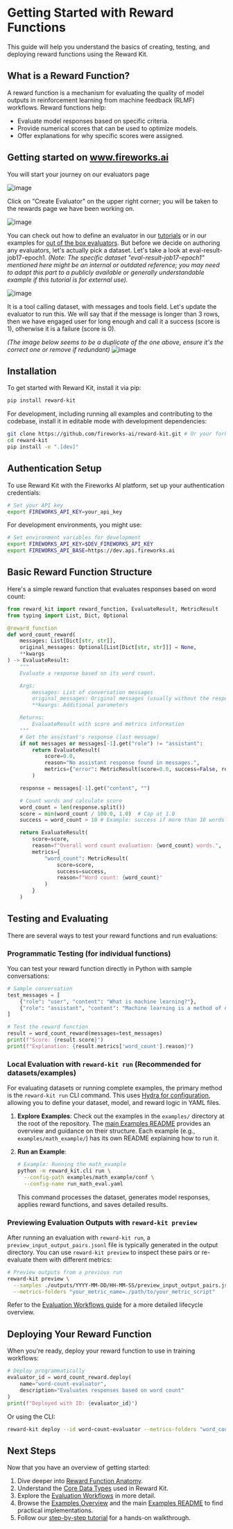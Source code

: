 # Getting Started with Reward Functions

This guide will help you understand the basics of creating, testing, and deploying reward functions using the Reward Kit.

## What is a Reward Function?

A reward function is a mechanism for evaluating the quality of model outputs in reinforcement learning from machine feedback (RLMF) workflows. Reward functions help:

-   Evaluate model responses based on specific criteria.
-   Provide numerical scores that can be used to optimize models.
-   Offer explanations for why specific scores were assigned.

## Getting started on www.fireworks.ai

You will start your journey on our evaluators page

![image](images/list_of_evaluators.png)

Click on "Create Evaluator" on the upper right corner; you will be taken to the rewards page we have been working on.

![image](images/create_evaluator.png)

You can check out how to define an evaluator in our [tutorials](../tutorials) or in our examples for [out of the box evaluators](../examples/examples_overview.mdx). But before we decide on authoring any evaluators, let's actually pick a dataset. Let's take a look at eval-result-job17-epoch1. *(Note: The specific dataset "eval-result-job17-epoch1" mentioned here might be an internal or outdated reference; you may need to adapt this part to a publicly available or generally understandable example if this tutorial is for external use).*

![image](images/create_evaluator_data.png)

It is a tool calling dataset, with messages and tools field. Let's update the evaluator to run this. We will say that if the message is longer than 3 rows, then we have engaged user for long enough and call it a success (score is 1), otherwise it is a failure (score is 0).

*(The image below seems to be a duplicate of the one above, ensure it's the correct one or remove if redundant)*
![image](images/create_evaluator_data.png)

## Installation

To get started with Reward Kit, install it via pip:

```bash
pip install reward-kit
```

For development, including running all examples and contributing to the codebase, install it in editable mode with development dependencies:

```bash
git clone https://github.com/fireworks-ai/reward-kit.git # Or your fork
cd reward-kit
pip install -e ".[dev]"
```

## Authentication Setup

To use Reward Kit with the Fireworks AI platform, set up your authentication credentials:

```bash
# Set your API key
export FIREWORKS_API_KEY=your_api_key
```

For development environments, you might use:

```bash
# Set environment variables for development
export FIREWORKS_API_KEY=$DEV_FIREWORKS_API_KEY
export FIREWORKS_API_BASE=https://dev.api.fireworks.ai
```

## Basic Reward Function Structure

Here's a simple reward function that evaluates responses based on word count:

```python
from reward_kit import reward_function, EvaluateResult, MetricResult
from typing import List, Dict, Optional

@reward_function
def word_count_reward(
    messages: List[Dict[str, str]],
    original_messages: Optional[List[Dict[str, str]]] = None,
    **kwargs
) -> EvaluateResult:
    """
    Evaluate a response based on its word count.

    Args:
        messages: List of conversation messages
        original_messages: Original messages (usually without the response being evaluated)
        **kwargs: Additional parameters

    Returns:
        EvaluateResult with score and metrics information
    """
    # Get the assistant's response (last message)
    if not messages or messages[-1].get("role") != "assistant":
        return EvaluateResult(
            score=0.0,
            reason="No assistant response found in messages.",
            metrics={"error": MetricResult(score=0.0, success=False, reason="No assistant response found")}
        )

    response = messages[-1].get("content", "")

    # Count words and calculate score
    word_count = len(response.split())
    score = min(word_count / 100.0, 1.0)  # Cap at 1.0
    success = word_count > 10 # Example: success if more than 10 words

    return EvaluateResult(
        score=score,
        reason=f"Overall word count evaluation: {word_count} words.",
        metrics={
            "word_count": MetricResult(
                score=score,
                success=success,
                reason=f"Word count: {word_count}"
            )
        }
    )
```

## Testing and Evaluating

There are several ways to test your reward functions and run evaluations:

### Programmatic Testing (for individual functions)

You can test your reward function directly in Python with sample conversations:

```python
# Sample conversation
test_messages = [
    {"role": "user", "content": "What is machine learning?"},
    {"role": "assistant", "content": "Machine learning is a method of data analysis that automates analytical model building."}
]

# Test the reward function
result = word_count_reward(messages=test_messages)
print(f"Score: {result.score}")
print(f"Explanation: {result.metrics['word_count'].reason}")
```

### Local Evaluation with `reward-kit run` (Recommended for datasets/examples)

For evaluating datasets or running complete examples, the primary method is the `reward-kit run` CLI command. This uses [Hydra for configuration](./hydra_configuration.mdx), allowing you to define your dataset, model, and reward logic in YAML files.

1.  **Explore Examples**: Check out the examples in the `examples/` directory at the root of the repository. The [main Examples README](../../../examples/README.md) provides an overview and guidance on their structure. Each example (e.g., `examples/math_example/`) has its own README explaining how to run it.

2.  **Run an Example**:
    ```bash
    # Example: Running the math_example
    python -m reward_kit.cli run \
      --config-path examples/math_example/conf \
      --config-name run_math_eval.yaml
    ```
    This command processes the dataset, generates model responses, applies reward functions, and saves detailed results.

### Previewing Evaluation Outputs with `reward-kit preview`

After running an evaluation with `reward-kit run`, a `preview_input_output_pairs.jsonl` file is typically generated in the output directory. You can use `reward-kit preview` to inspect these pairs or re-evaluate them with different metrics:

```bash
# Preview outputs from a previous run
reward-kit preview \
  --samples ./outputs/YYYY-MM-DD/HH-MM-SS/preview_input_output_pairs.jsonl \
  --metrics-folders "your_metric_name=./path/to/your_metric_script"
```

Refer to the [Evaluation Workflows guide](./evaluation_workflows.mdx) for a more detailed lifecycle overview.

## Deploying Your Reward Function

When you're ready, deploy your reward function to use in training workflows:

```python
# Deploy programmatically
evaluator_id = word_count_reward.deploy(
    name="word-count-evaluator",
    description="Evaluates responses based on word count"
)
print(f"Deployed with ID: {evaluator_id}")
```

Or using the CLI:

```bash
reward-kit deploy --id word-count-evaluator --metrics-folders "word_count=./path/to/metric" --force
```

## Next Steps

Now that you have an overview of getting started:

1.  Dive deeper into [Reward Function Anatomy](./reward_function_anatomy.md).
2.  Understand the [Core Data Types](./core_data_types.md) used in Reward Kit.
3.  Explore the [Evaluation Workflows](./evaluation_workflows.mdx) in more detail.
4.  Browse the [Examples Overview](../examples/examples_overview.mdx) and the main [Examples README](../../../examples/README.md) to find practical implementations.
5.  Follow our [step-by-step tutorial](../tutorials/creating_your_first_reward_function.md) for a hands-on walkthrough.
